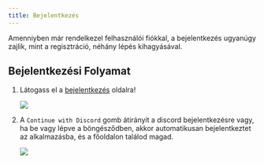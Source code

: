 ```yaml
---
title: Bejelentkezés
---
```



Amenniyben már rendelkezel felhasználói fiókkal, a bejelentkezés ugyanúgy zajlik, mint a regisztráció, néhány lépés kihagyásával.

## Bejelentkezési Folyamat

<Steps>

1. Látogass el a [bejelentkezés](https://fxtelekom.org/login) oldalra!

	![](/assets/login.png)

2. A `Continue with Discord` gomb átirányít a discord bejelentkezésre vagy, ha be vagy lépve a böngésződben, akkor automatikusan bejelentkeztet az alkalmazásba, és a főoldalon találod magad.

	![](/assets/dashboard.png)

</Steps>
